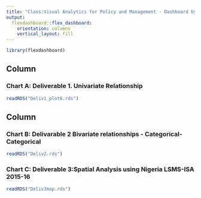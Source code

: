 ```yaml
---
title: "Class:Visual Analytics for Policy and Management - Dashboard by Sebastian Wood"
output: 
  flexdashboard::flex_dashboard:
    orientation: columns
    vertical_layout: fill
---
```


```r
library(flexdashboard)
```

Column {data-width=650}
-----------------------------------------------------------------------

### Chart A: Deliverable 1. Univariate Relationship

```r
readRDS("Deliv1_plot6.rds")

```

Column {data-width=350}
-----------------------------------------------------------------------

### Chart B: Delivarable 2 Bivariate relationships - Categorical-Categorical


```r
readRDS("Deliv2.rds")

```

### Chart C: Deliverable 3:Spatial Analysis using Nigeria LSMS-ISA 2015-16

```r
readRDS("Deliv3map.rds")

```

